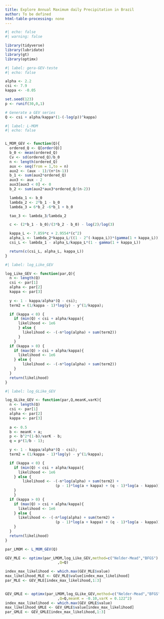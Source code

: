 ```yaml
---
title: Explore Annual Maximum daily Precipitation in Brazil
author: To be defined
html-table-processing: none
---
```


```r
#| echo: false
#| warning: false

library(tidyverse)
library(lubridate)
library(gt)
library(optimx)
```

```r
#| label: gera-GEV-teste  
#| echo: false

alpha <- 2.2
csi <- 7.9
kappa <- -0.05

set.seed(123)
p <- runif(30,0,1)

# Generate a GEV series
Q <- csi + alpha/kappa*(1-(-log(p))^kappa)
```

```r
#| label: L-MOM
#| echo: false


L_MOM_GEV <- function(Q){
  ordered_Q <- Q[order(Q)]
  b_0 <- mean(ordered_Q)
  Cv <- sd(ordered_Q)/b_0
  n <- length(ordered_Q)
  aux <- seq(from = 1,to = n)
  aux2 <- (aux - 1)/(n*(n-1))
  b_1 <- sum(aux2*ordered_Q)
  aux3 <- aux - 2
  aux3[aux3 < 0] <- 0 
  b_2 <- sum(aux2*aux3*ordered_Q/(n-2))

  lambda_1 <- b_0
  lambda_2 <- 2*b_1 - b_0
  lambda_3 = 6*b_2 -6*b_1 + b_0

  tao_3 <- lambda_3/lambda_2

  c <- (2*b_1 - b_0)/(3*b_2 - b_0) - log(2)/log(3)

  kappa_L <- 7.859*c + 2.9554*(c^2)
  alpha_L <- lambda_2*kappa_L/((1 - 2^(-kappa_L))*(gamma(1 + kappa_L)))
  csi_L <- lambda_1 - alpha_L/kappa_L*(1 - gamma(1 + kappa_L))

  return(c(csi_L, alpha_L, kappa_L))
}
```

```r
#| label: log_Like_GEV

log_Like_GEV <- function(par,Q){
  n <- length(Q)
  csi <- par[1]
  alpha <- par[2]
  kappa <- par[3]
  
  y <- 1 - kappa/alpha*(Q - csi);
  term2 = (1/kappa - 1)*log(y) - y^(1/kappa);

  if (kappa < 0) {
    if (min(Q) < csi + alpha/kappa){
      likelihood <- 1e6
      } else {
        likelihood <- -(-n*log(alpha) + sum(term2)) 
      }
    }
  if (kappa > 0) {
    if (max(Q) > csi + alpha/kappa){
      likelihood <- 1e6
    } else {
        likelihood <- -(-n*log(alpha) + sum(term2))
    }
  }
  return(likelihood)
}


```

```r
#| label: log_GLike_GEV

log_GLike_GEV <- function(par,Q,meanK,varK){
  n <- length(Q)
  csi <- par[1]
  alpha <- par[2]
  kappa <- par[3]
  
  a <- 0.5
  b <- meanK + a;
  p <- b^2*(1-b)/varK - b;
  q = p*(1/b - 1);

  y <- 1 - kappa/alpha*(Q - csi);
  term2 = (1/kappa - 1)*log(y) - y^(1/kappa);

  if (kappa < 0) {
    if (min(Q) < csi + alpha/kappa){
      likelihood <- 1e6
    } else {
        likelihood <- -(-n*log(alpha) + sum(term2) +
                       (p - 1)*log(a + kappa) + (q - 1)*log(a - kappa)) 
    }
    }
  if (kappa > 0) {
    if (max(Q) > csi + alpha/kappa){
      likelihood <- 1e6 
    } else {
      likelihood <- -(-n*log(alpha) + sum(term2) +
                       (p - 1)*log(a + kappa) + (q - 1)*log(a - kappa))
    }
  }
  return(likelihood)
}

```

```r

par_LMOM <- L_MOM_GEV(Q)

GEV_MLE <- optimx(par_LMOM,log_Like_GEV,method=c("Nelder-Mead","BFGS")
                        ,Q=Q)

index_max_likelihood <- which.max(GEV_MLE$value)
max_likelihood_MLE <- GEV_MLE$value[index_max_likelihood]
par_MLE <- GEV_MLE[index_max_likelihood,1:3]
  

GEV_GMLE <- optimx(par_LMOM,log_GLike_GEV,method=c("Nelder-Mead","BFGS")
                        ,Q=Q,meanK = -0.10,varK = 0.122^2)
index_max_likelihood <- which.max(GEV_GMLE$value)
max_likelihood_GMLE <- GEV_GMLE$value[index_max_likelihood]
par_GMLE <- GEV_GMLE[index_max_likelihood,1:3]


```

